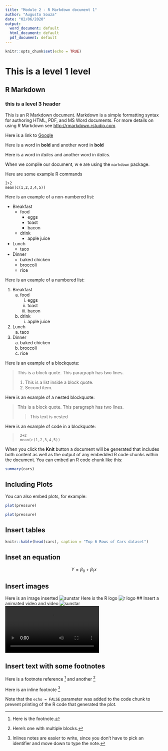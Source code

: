```yaml
---
title: "Module 2 - R Markdown document 1"
author: "Augusto Souza"
date: "02/06/2020"
output:
  word_document: default
  html_document: default
  pdf_document: default
---
```


```r
knitr::opts_chunk$set(echo = TRUE)
```

# This is a level 1 level

## R Markdown

### this is a level 3 header

This is an R Markdown document. Markdown is a simple formatting syntax for authoring HTML, PDF, and MS Word documents. For more details on using R Markdown see <http://rmarkdown.rstudio.com>.

Here is a link to [Google](http://google.com)

Here is a word in **bold** and another word in __bold__ 

Here is a word in *italics* and another word in _italics_.

When we compile our document, w e are using the `markdown` package.

Here are some example R commands

```
2+2
mean(c(1,2,3,4,5))
```

Here is an example of a non-numbered list:

* Breakfast
    - food
        + eggs
        + toast
        + bacon
    - drink
        + apple juice
* Lunch
    - taco
* Dinner
    - baked chicken
    - broccoli
    - rice


Here is an example of a numbered list:

1. Breakfast
    a. food
        i. eggs
        ii. toast
        iii. bacon
    b. drink
        i. apple juice
2. Lunch
    a. taco
3. Dinner
    a. baked chicken
    b. broccoli
    c. rice

Here is an example of a blockquote:

> This is a block quote. This 
> paragraph has two lines.
>
> 1. This is a list inside a block quote.
> 2. Second item.

Here is an example of a nested blockquote:

> This is a block quote. This
> paragraph has two lines.
>
> > This text is nested


Here is an example of code in a blockquote:

>      2+2
>      mean(c(1,2,3,4,5))



When you click the **Knit** button a document will be generated that includes both content as well as the output of any embedded R code chunks within the document. You can embed an R code chunk like this:

```r
summary(cars)
```

## Including Plots

You can also embed plots, for example:

```r
plot(pressure)
```


```r
plot(pressure)
```

## Insert tables

```r
knitr::kable(head(cars), caption = "Top 6 Rows of Cars dataset")
```

## Inset an equation

$$ Y=\beta_0+\beta_1 x$$

## Insert images

Here is an image inserted
![sunstar](sunstar.png)
Here is the R logo
![r logo](https://www.r-project.org/logo/Rlogo.svg)
## Insert a animated video and video
![sunstar](sunstar/sunstar.gif)
![sunstar](sunstar/sunstar.mp4)



## Insert text with some footnotes

Here is a footnote reference [^1] and another [^longnote]

Here is an inline footnote ^[Inlines notes are easier to write, since you don't have to pick an identifier and move down to type the note.]

[^1]: Here is the footnote.
[^longnote]: Here's one with multiple blocks.

Note that the `echo = FALSE` parameter was added to the code chunk to prevent printing of the R code that generated the plot.
